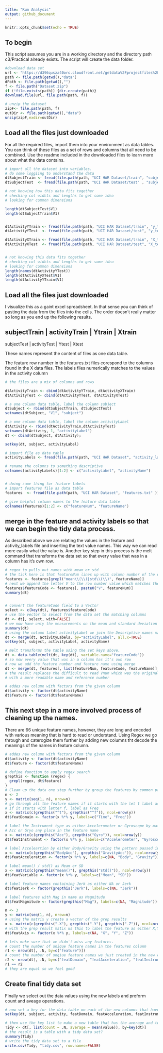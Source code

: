 ```yaml
---
title: "Run Analysis"
output: github_document
---
```


```r
knitr::opts_chunk$set(echo = TRUE)
```

## To begin
This script assumes you are in a working directory and the directory path c3/Practical already exists.  The script will create the data folder.

```r
#download data set
url <- "https://d396qusza40orc.cloudfront.net/getdata%2Fprojectfiles%2FUCI%20HAR%20Dataset.zip"
path <- file.path(getwd(),"data")
dPath <- file.path(getwd(),"")
f <- file.path("Dataset.zip")
if (!file.exists(path)) {dir.create(path)}
download.file(url, file.path(path, f))

# unzip the dataset
zipF<- file.path(path, f)
outDir <- file.path(getwd(),"data")
unzip(zipF,exdir=outDir)

```
## Load all the files just downloaded

For all the required files, import them into your environment as data tables.  You can think of these files as a set of rows and columns that all need to be combined.  Use the readme included in the downloaded files to learn more about what the data contains.

```r
# import all the dataset into variables.
# do some loggiing to understand the data
dtSubjectTrain <- fread(file.path(path, "UCI HAR Dataset/train", "subject_train.txt"))
dtSubjectTest  <- fread(file.path(path, "UCI HAR Dataset/test" , "subject_test.txt" ))

# not knowing how this data fits together
# checking col widhts and lengths to get some idea
# looking for common dimensions

length(dtSubjectTest$V1)
length(dtSubjectTrain$V1)


dtActivityYTrain <- fread(file.path(path, "UCI HAR Dataset/train", "y_train.txt"))
dtActivityYTest  <- fread(file.path(path, "UCI HAR Dataset/test", "y_test.txt" ))

dtActivityXTrain <- fread(file.path(path, "UCI HAR Dataset/train", "X_train.txt"))
dtActivityXTest  <- fread(file.path(path, "UCI HAR Dataset/test", "X_test.txt" ))


# not knowing this data fits together
# checking col widhts and lengths to get some idea
# looking for common dimensions
length(names(dtActivityYTest))
length(dtActivityXTest$V1)
length(dtActivityYTrain$V1)
```

## Load all the files just downloaded

I visualize this as a gaint excel spreadsheet.  In that sense you can think of pasting the data from the files into the cells. The order doesn't really matter so long as you end up the following results.

subjectTrain | activityTrain | Ytrain | Xtrain
----
subjectTest  | activityTest | Ytest  | Xtest

These names represent the content of files as one data table.

The feature row number in the features.txt files corespond to the columns found in the X data files.
The labels files numerically matches to the values in the activity column

```r
# the files are a mix of columns and rows

dtActivityTrain <- cbind(dtActivityYTrain, dtActivityXTrain)
dtActivityTest <- cbind(dtActivityYTest, dtActivityXTest)

# a one column data table, label the column subject
dtSubject <- rbind(dtSubjectTrain, dtSubjectTest)
setnames(dtSubject, "V1", "subject")

# a one column data table, label the column activityLabel
dtActivity <- rbind(dtActivityTrain,dtActivityTest)
setnames(dtActivity, 1, "activityLabel")
dt <- cbind(dtSubject, dtActivity);

setkey(dt, subject, activityLabel)

# import file as data table
activityLabels <- fread(file.path(path, "UCI HAR Dataset", "activity_labels.txt"))

# rename the columns to something descriptive
colnames(activityLabels)[1:2] <- c("activityLabel", "activityName")


# doing same thing for feature labels
# import features file as data table
features  <- fread(file.path(path, "UCI HAR Dataset", "features.txt" ))

# give helpful column names to the feature data table
colnames(features)[1:2] <- c("featureNum", "featureName")

```
## merge in the feature and activity labels so that we can begin the tidy data process.

As described above we are relating the values in the feature and activity_labels file and inserting the text value names.  This way we can read more easily what the value is.  Another key step in this process is the melt command that transforms the data set so that every value that was in a column has it's own row.

```r
# regex to pulls out names with mean or std
# the tick here is that featureNum lines up with column number of the data set
features <- features[grepl("mean\\(\\)|std\\(\\)", featureName)]
# next we append the letter V to the row number value which matches the data set column names
features$featureCode <- features[, paste0("V", featureNum)]
summary(dt)


# convert the featureCode field to a Vector
select <- c(key(dt), features$featureCode)
# use the vector to select from the data set the matching columns
dt <- dt[, select, with=FALSE]
# we now have only the measurements on the mean and standard deviation
summary(dt)
# using the column label activityLabel we join the Descriptive names matching the numeric values
dt <- merge(dt, activityLabels, by="activityLabel", all.x=TRUE)
setkey(dt, subject, activityLabel, activityName)

# melt transforms the table using the set keys above.
dt <- data.table(melt(dt, key(dt), variable.name="featureCode"))
# so now every value that was in a column has it's own row
# now we add the feature number and feature name using merge
dt <- merge(dt, features[, list(featureNum, featureCode, featureName)], by="featureCode", all.x=TRUE)
# the result replaces the difficult to read Vnum which was the original value of the column heading
# with a more readable name and reference number

# addes new column with factors from the given column
dt$activity <- factor(dt$activityName)
dt$feature <- factor(dt$featureName)
```

## This next step in a more involved process of cleaning up the names.

There are 66 unique feature names, however, they are long and encoded with various meaning that is hard to read or understand.  Using Regex we go through and caterogize them further by adding new columns tht decode the meanings of the names in feature column.

```r

# addes new column with factors from the given column
dt$activity <- factor(dt$activityName)
dt$feature <- factor(dt$featureName)

# define function to apply regex search
grepthis <- function (regex) {
  grepl(regex, dt$feature)
}
# Clean up the data one step further by group the features by common properties
n <- 2
y <- matrix(seq(1, n), nrow=n)
# go through all the feature names if it starts with the let t label as time
# if it starts with letter f, label as Freq
x <- matrix(c(grepthis("^t"), grepthis("^f")), ncol=nrow(y))
dt$featDomain <- factor(x %*% y, labels=c("Time", "Freq"))

# label the Instrument type as either Accelerometer or Gyroscope by matching
# Acc or Gryo any place in the feature name
x <- matrix(c(grepthis("Acc"), grepthis("Gyro")), ncol=nrow(y))
dt$featInstrument <- factor(x %*% y, labels=c("Accelerometer", "Gyroscope"))

# label Acceleartion by either Body/Gravity using the pattern passed into grepthis
x <- matrix(c(grepthis("BodyAcc"), grepthis("GravityAcc")), ncol=nrow(y))
dt$featAcceleration <- factor(x %*% y, labels=c(NA, "Body", "Gravity"))

# label mean() / std() as Mean or SD
x <- matrix(c(grepthis("mean()"), grepthis("std()")), ncol=nrow(y))
dt$featVariable <- factor(x %*% y, labels=c("Mean", "SD"))

# label feature names containing Jerk as either NA or Jerk
dt$featJerk <- factor(grepthis("Jerk"), labels=c(NA, "Jerk"))

# label features with Mag in name as Magnitude
dt$featMagnitude <- factor(grepthis("Mag"), labels=c(NA, "Magnitude"))

n <- 3
y <- matrix(seq(1, n), nrow=n)
# using the matrix y create a vector of the grep results
x <- matrix(c(grepthis("-X"), grepthis("-Y"), grepthis("-Z")), ncol=nrow(y))
# with the grep result matix us this to label the feature as either X,Y or Z
dt$featAxis <- factor(x %*% y, labels=c(NA, "X", "Y", "Z"))

# lets make sure that we didn't miss any features.
# count the number of unique feature names in the features colunm
r1 <- nrow(dt[, .N, by=c("feature")])
# count the number of unqiue feature names we just created in the new columns
r2 <- nrow(dt[, .N, by=c("featDomain", "featAcceleration", "featInstrument", "featJerk", "featMagnitude", "featVariable", "featAxis")])
r1 == r2
# they are equal so we feel good
```

## Create final tidy data set

Finally we select out the data values using the new labels and preform count and aveage operations.

```r
# now set a key for the data table on each of the new columns that have awesome new names
setkey(dt, subject, activity, featDomain, featAcceleration, featInstrument, featJerk, featMagnitude, featVariable, featAxis)

# then use the key list to make a new table that has the average and total number or rows (count)
Tidy <- dt[, list(count = .N, average = mean(value)), by=key(dt)]
# the result is a table with a tidy data set?
summary(Tidy)
# write the tidy data set to a file
write.csv(Tidy, "tidy.csv", row.names=FALSE)

```
